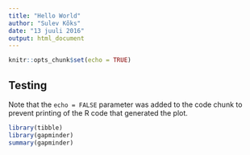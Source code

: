```yaml
---
title: "Hello World"
author: "Sulev Kõks"
date: "13 juuli 2016"
output: html_document
---
```


```r
knitr::opts_chunk$set(echo = TRUE)
```

## Testing

Note that the `echo = FALSE` parameter was added to the code chunk to prevent printing of the R code that generated the plot.

```r
library(tibble)
library(gapminder)
summary(gapminder)
```

